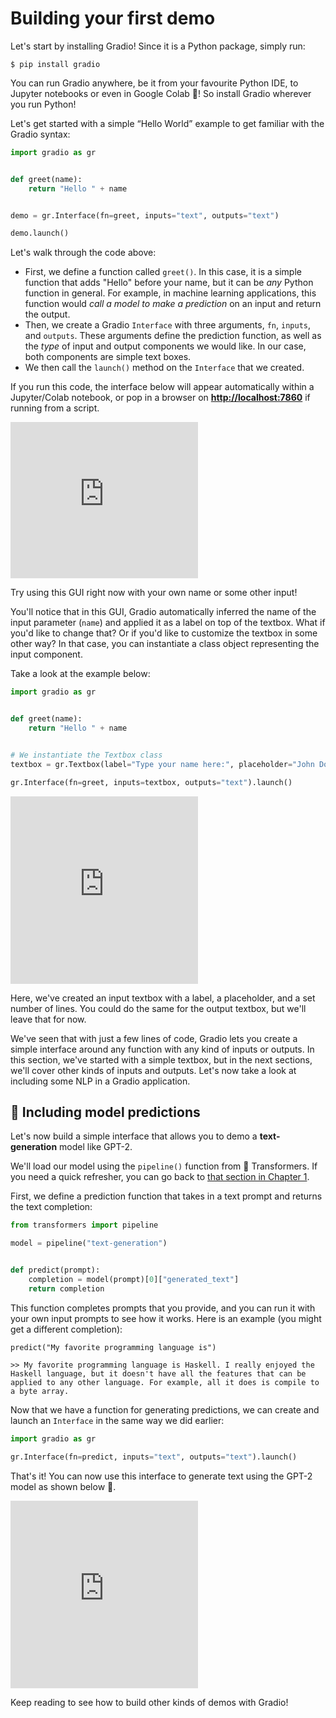 # Building your first demo

Let's start by installing Gradio! Since it is a Python package, simply run:

`$ pip install gradio `

You can run Gradio anywhere, be it from your favourite Python IDE, to Jupyter notebooks or even in Google Colab 🤯!
So install Gradio wherever you run Python!

Let's get started with a simple “Hello World” example to get familiar with the Gradio syntax:

```py
import gradio as gr


def greet(name):
    return "Hello " + name


demo = gr.Interface(fn=greet, inputs="text", outputs="text")

demo.launch()
```

Let's walk through the code above:

- First, we define a function called `greet()`. In this case, it is a simple function that adds "Hello" before your name, but it can be *any* Python function in general. For example, in machine learning applications, this function would *call a model to make a prediction* on an input and return the output.
- Then, we create a Gradio `Interface` with three arguments, `fn`, `inputs`, and `outputs`. These arguments define the prediction function, as well as the _type_ of input and output components we would like. In our case, both components are simple text boxes.
- We then call the `launch()` method on the `Interface` that we created.

If you run this code, the interface below will appear automatically within a Jupyter/Colab notebook, or pop in a browser on **[http://localhost:7860](http://localhost:7860/)** if running from a script.

<iframe src="https://hf.space/gradioiframe/course-demos/hello-world/+" frameBorder="0" height="250" title="Gradio app" class="container p-0 flex-grow space-iframe" allow="accelerometer; ambient-light-sensor; autoplay; battery; camera; document-domain; encrypted-media; fullscreen; geolocation; gyroscope; layout-animations; legacy-image-formats; magnetometer; microphone; midi; oversized-images; payment; picture-in-picture; publickey-credentials-get; sync-xhr; usb; vr ; wake-lock; xr-spatial-tracking" sandbox="allow-forms allow-modals allow-popups allow-popups-to-escape-sandbox allow-same-origin allow-scripts allow-downloads"></iframe>

Try using this GUI right now with your own name or some other input!

You'll notice that in this GUI, Gradio automatically inferred the name of the input parameter (`name`)
and applied it as a label on top of the textbox. What if you'd like to change that?
Or if you'd like to customize the textbox in some other way? In that case, you can
instantiate a class object representing the input component.

Take a look at the example below:

```py
import gradio as gr


def greet(name):
    return "Hello " + name


# We instantiate the Textbox class
textbox = gr.Textbox(label="Type your name here:", placeholder="John Doe", lines=2)

gr.Interface(fn=greet, inputs=textbox, outputs="text").launch()
```

<iframe src="https://hf.space/gradioiframe/course-demos/hello-world-custom/+" frameBorder="0" height="300" title="Gradio app" class="container p-0 flex-grow space-iframe" allow="accelerometer; ambient-light-sensor; autoplay; battery; camera; document-domain; encrypted-media; fullscreen; geolocation; gyroscope; layout-animations; legacy-image-formats; magnetometer; microphone; midi; oversized-images; payment; picture-in-picture; publickey-credentials-get; sync-xhr; usb; vr ; wake-lock; xr-spatial-tracking" sandbox="allow-forms allow-modals allow-popups allow-popups-to-escape-sandbox allow-same-origin allow-scripts allow-downloads"></iframe>

Here, we've created an input textbox with a label, a placeholder, and a set number of lines.
You could do the same for the output textbox, but we'll leave that for now.

We've seen that with just a few lines of code, Gradio lets you create a simple interface around any function
with any kind of inputs or outputs. In this section, we've started with a
simple textbox, but in the next sections, we'll cover other kinds of inputs and outputs. Let's now take a look at including some NLP in a Gradio application.


## 🤖 Including model predictions

Let's now build a simple interface that allows you to demo a **text-generation** model like GPT-2.

We'll load our model using the `pipeline()` function from 🤗 Transformers.
If you need a quick refresher, you can go back to [that section in Chapter 1](/course/chapter1/3#text-generation).

First, we define a prediction function that takes in a text prompt and returns the text completion:

```py
from transformers import pipeline

model = pipeline("text-generation")


def predict(prompt):
    completion = model(prompt)[0]["generated_text"]
    return completion
```

This function completes prompts that you provide, and you can run it with your own input prompts to see how it works. Here is an example (you might get a different completion):

```
predict("My favorite programming language is")
```

```
>> My favorite programming language is Haskell. I really enjoyed the Haskell language, but it doesn't have all the features that can be applied to any other language. For example, all it does is compile to a byte array.
```

Now that we have a function for generating predictions, we can create and launch an `Interface` in the same way we did earlier:

```py
import gradio as gr

gr.Interface(fn=predict, inputs="text", outputs="text").launch()
```


That's it! You can now use this interface to generate text using the GPT-2 model as shown below 🤯.

<iframe src="https://hf.space/gradioiframe/course-demos/gpt-2/+" frameBorder="0" height="300" title="Gradio app" class="container p-0 flex-grow space-iframe" allow="accelerometer; ambient-light-sensor; autoplay; battery; camera; document-domain; encrypted-media; fullscreen; geolocation; gyroscope; layout-animations; legacy-image-formats; magnetometer; microphone; midi; oversized-images; payment; picture-in-picture; publickey-credentials-get; sync-xhr; usb; vr ; wake-lock; xr-spatial-tracking" sandbox="allow-forms allow-modals allow-popups allow-popups-to-escape-sandbox allow-same-origin allow-scripts allow-downloads"></iframe>

Keep reading to see how to build other kinds of demos with Gradio!